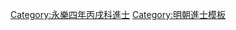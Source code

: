 {{Navbox
|name = 永樂四年丙戌科殿試金榜
|title = 永樂四年（[[1406年]]）丙戌科殿試金榜
|titlestyle = background-color:#FFD700;
|image =
|style = width:100%;text-align:center; 
|groupstyle = text-align:center; background-color:#FFD700;
|liststyle = text-align:center;
|state = {{{state<includeonly>|collapsed</includeonly>}}}
|group1 = 第一甲<br>賜進士及第<br>共3名
|list1 = '''[[林環|林　環]]''' - '''[[陳全 (永樂進士)|陳　全]]''' - '''[[劉素 (永樂進士)|劉　素]]'''

|group2 = 第二甲<br>賜進士出身<br>共65名
|list2 = [[朱縉 (永樂進士)|朱　縉]] - [[王資益]] - [[謝英|謝　英]] - [[周煒 (永樂進士)|周　煒]] - [[江殷 (永樂丙戌進士)|江　殷]] - [[胡啓先]] - [[盧永|盧　永]] - [[謝沚|謝　沚]] - [[王信功]] - [[孫迪|孫　迪]]<br>[[張叔豫]] - [[趙圭 (永樂進士)|趙　圭]] - [[鄭回 (永樂進士)|鄭　回]] - [[黃所載]] - [[陳位京]] - [[徐延圭]] - [[劉信同]] - [[解朝夫]] - [[黃安 (永樂進士)|黃　安]] - [[梁智|梁　智]]<br>[[楊端儀]] - [[師性|師　性]] - [[蔡彬|蔡　彬]] - [[劉鑑 (永樂丙戌進士)|劉　鑑]] - [[葉嵩|葉　嵩]] - [[李岳閏]] - [[周仲舉]] - [[鄧成|鄧　成]] - [[陳實 (永樂進士)|陳　實]] - [[梁彬|梁　彬]]<br>[[王克義]] - [[鄧塵|鄧　塵]] - [[劉彈|劉　彈]] - [[陈孟洁]] - [[黃延|黃　延]] - [[鄭㯢|鄭　㯢]] - [[鄭添|鄭　添]] - [[吳叔間]] - [[蔡慈|蔡　慈]] - [[張士選]]<br>[[汪善|汪　善]] - [[邵輝|邵　輝]] - [[彭謙 (永樂丙戌進士)|彭　謙]] - [[鄭復言]] - [[張鉉|張　鉉]] - [[盛霈|盛　霈]] - [[曾春齡]] - [[黃獻 (永樂進士)|黃　獻]] - [[何環|何　環]] - [[李斯義 (永樂進士)|李斯義]]<br>[[吳致文]] - [[魏智|魏　智]] - [[胡祺|胡　祺]] - [[屈伸 (永樂進士)|屈　伸]] - [[錢遂志]] - [[羅仲深]] - [[殷旦|殷　旦]] - [[沈驥|沈　驥]] - [[鄭怡 (永樂進士)|鄭　怡]] - [[吳春|吳　春]]<br>[[譚存禮]] - [[劉靖 (永樂進士)|劉　靖]] - [[張昭 (永樂進士)|張　昭]] - [[王驥|王　驥]] - [[荊政芳]]<span style="color: #F7F7F7;"> - －－－ - －－－ - －－－ - －－－ - －－－</span>

|group3 = 第三甲<br>賜同進士出身<br>共151名
|list3 = [[蕭福|蕭　福]] - [[楊復|楊　復]] - [[李伯尚 (明朝)|李伯尚]] - [[李王|李　王]] - [[陳彬 (永樂進士)|陳　彬]] - [[李琳 (永樂進士)|李　琳]] - [[胡雅|胡　雅]] - [[陳道同]] - [[彭益|彭　益]] - [[李士輝]]<br>[[邵彥輝]] - [[陳智 (明朝)|陳　智]] - [[吳禎 (永樂進士)|吳　禎]] - [[顏寶|顏　寶]] - [[梁用嵩]] - [[謝謹|謝　謹]] - [[劉本 (永樂進士)|劉　本]] - [[謝霖 (永樂進士)|謝　霖]] - [[姚原立]] - [[蔡子宜]]<br>[[李昺|李　昺]] - [[周岐後]] - [[白春|白　春]] - [[陸和|陸　和]] - [[張震 (永樂進士)|張　震]] - [[韓縉|韓　縉]] - [[余昱|余　昱]] - [[楊諳|楊　諳]] - [[韓春 (永樂進士)|韓　春]] - [[王瀹|王　瀹]]<br>[[陳鑑 (永樂進士)|陳　鑑]] - [[鄧試祥]] - [[劉旭 (永樂進士)|劉　旭]] - [[劉紹|劉　紹]] - [[余福|余　福]] - [[謝孚|謝　孚]] - [[周珏 (永樂進士)|周　珏]] - [[蕭昇|蕭　昇]] - [[張廉|張　廉]] - [[雷韶|雷　韶]]<br>[[許銘 (永樂進士)|許　銘]] - [[孫蓀|孫　蓀]] - [[陳厚|陳　厚]] - [[馬俊彥]] - [[韓瑜 (永樂進士)|韓　瑜]] - [[甘田|甘　田]] - [[黃斌|黃　斌]] - [[葉承宗]] - [[曹閶|曹　閶]] - [[陳永昌 (永樂進士)|陳永昌]]<br>[[仇忠|仇　忠]] - [[樂時逢]] - [[朱鐸|朱　鐸]] - [[張尊受]] - [[裴　旻|裴　旻]] - [[雷迅|雷　迅]] - [[黃理|黃　理]] - [[劉堅 (永樂進士)|劉　堅]] - [[趙中行 (永樂進士)|趙中行]] - [[黃敬 (永樂進士)|黃　敬]]<br>[[汪昌言]] - [[陳純|陳　純]] - [[黎常|黎　常]] - [[曹常|曹　常]] - [[潛溟|潛　溟]] - [[霍敬|霍　敬]] - [[吳中 (永樂進士)|吳　中]] - [[龍景亨]] - [[陳勉 (永樂進士)|陳　勉]] - [[劉敏 (永樂進士)|劉　敏]]<br>[[王輔先]] - [[李勗|李　勗]] - [[方恢|方　恢]] - [[陳閏|陳　閏]] - [[濮陽恭]] - [[徐瑢|徐　瑢]] - [[林繼宗]] - [[王紹 (永樂進士)|王　紹]] - [[陳達 (永樂進士)|陳　達]] - [[曹士正]]<br>[[馮翼 (永樂進士)|馮　翼]] - [[張鑑 (永樂丙戌進士)|張　鑑]] - [[余炅|余　炅]] - [[陳日新 (永樂進士)|陳日新]] - [[陳韶 (永樂進士)|陳　韶]] - [[饒生|饒　生]] - [[劉持節]] - [[劉選|劉　選]] - [[霍莘|霍　莘]] - [[張光 (永樂進士)|張　光]]<br>[[林壽 (永樂丙戌進士)|林　壽]] - [[李九𣋬|李九{{僻字|𣋬|左日右壽}}]] - [[彭清|彭　清]] - [[梁謙|梁　謙]] - [[柴興|柴　興]] - [[王志 (永樂進士)|王　志]] - [[鍾墉|鍾　墉]] - [[饒賜|饒　賜]] - [[沈箕|沈　箕]] - [[陳紀 (永樂丙戌進士)|陳　紀]]<br>[[呂旦|呂　旦]] - [[辛祐|辛　祐]] - [[趙益|趙　益]] - [[陳思道 (永樂進士)|陳思道]] - [[汪璧明]] - [[洪熊|洪　熊]] - [[呂健|呂　健]] - [[吳宗廕]] - [[甘霖 (永樂進士)|甘　霖]] - [[光欽|光　欽]]<br>[[李鑑 (永樂丙戌進士)|李　鑑]] - [[李澤 (永樂進士)|李　澤]] - [[陳驥_(永樂進士)|陳　驥]] - [[易思義]] - [[吳整|吳　整]] - [[藍必寧]] - [[朱暹|朱　暹]] - [[陳以得]] - [[魯穆|魯　穆]] - [[江善文]]<br>[[葉濬|葉　濬]] - [[雷明|雷　明]] - [[高式|高　式]] - [[盧榮|盧　榮]] - [[張珂 (明朝)|張　珂]] - [[鄭志 (永樂進士)|鄭　志]] - [[趙貴和]] - [[葛回|葛　回]] - [[何晟|何　晟]] - [[任旺|任　旺]]<br>[[林伯宗]] - [[姚璠|姚　璠]] - [[傅誠|傅　誠]] - [[鄭辰|鄭　辰]] - [[劉良 (永樂進士)|劉　良]] - [[戈斌|戈　斌]] - [[祝和|祝　和]] - [[秦榮祖]] - [[呂奭|呂　奭]] - [[侯福|侯　福]]<br>[[高庸|高　庸]] - [[邵玘|邵　玘]] - [[趙惟恭]] - [[汪澍|汪　澍]] - [[趙鑑 (永樂進士)|趙　鑑]] - [[薛常生]] - [[王春 (永樂進士)|王　春]] - [[王琮 (永樂進士)|王　琮]] - [[張安 (永樂進士)|張　安]] - [[魏源 (永樂進士)|魏　源]]<br>[[吳忠 (永樂進士)|吳　忠]]<span style="color: #FFFFFF;"> - －－－ - －－－ - －－－ - －－－ - －－－ - －－－ - －－－ - －－－ - －－－</span>
|belowstyle = text-align: center; background-color:#FFD700;
|below='''前一科：[[Template:永樂二年甲申科殿試金榜|永樂二年甲申科]]　'''·'''　後一科：[[Template:永樂九年辛卯科殿試金榜|永樂九年辛卯科]]'''
}}[[Category:永樂四年丙戌科進士]]
<noinclude>
[[Category:永樂四年丙戌科進士| ]]
[[Category:明朝進士模板]]</noinclude>